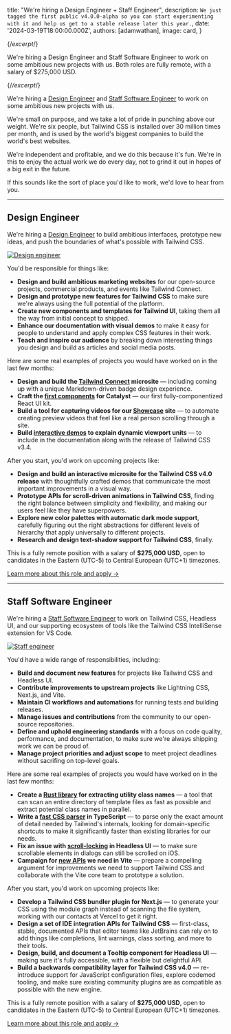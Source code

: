 

  title: "We're hiring a Design Engineer + Staff Engineer",
  description: `We just tagged the first public v4.0.0-alpha so you can start experimenting with it and help us get to a stable release later this year.`,
  date: '2024-03-19T18:00:00.000Z',
  authors: [adamwathan],
  image: card,
}

{/*excerpt*/}

We're hiring a Design Engineer and Staff Software Engineer to work on some ambitious new projects with us. Both roles are fully remote, with a salary of $275,000 USD.

{/*/excerpt*/}

We're hiring a [Design Engineer](/careers/design-engineer) and [Staff Software Engineer](/careers/staff-software-engineer) to work on some ambitious new projects with us.

We're small on purpose, and we take a lot of pride in punching above our weight. We're six people, but Tailwind CSS is installed over 30 million times per month, and is used by the world's biggest companies to build the world's best websites.

We're independent and profitable, and we do this because it's fun. We're in this to enjoy the actual work we do every day, not to grind it out in hopes of a big exit in the future.

If this sounds like the sort of place you'd like to work, we'd love to hear from you.

---

## Design Engineer

We're hiring a [Design Engineer](/careers/design-engineer) to build ambitious interfaces, prototype new ideas, and push the boundaries of what's possible with Tailwind CSS.

[![Design engineer](./design-engineer.jpg)](/careers/design-engineer)

You'd be responsible for things like:

- **Design and build ambitious marketing websites** for our open-source projects, commercial products, and events like Tailwind Connect.
- **Design and prototype new features for Tailwind CSS** to make sure we're always using the full potential of the platform.
- **Create new components and templates for Tailwind UI**, taking them all the way from initial concept to shipped.
- **Enhance our documentation with visual demos** to make it easy for people to understand and apply complex CSS features in their work.
- **Teach and inspire our audience** by breaking down interesting things you design and build as articles and social media posts.


Here are some real examples of projects you would have worked on in the last few months:

- **Design and build the [Tailwind Connect](https://connect.tailwindcss.com/) microsite** — including coming up with a unique Markdown-driven badge design experience.
- **Craft the [first components](https://catalyst.tailwindui.com/docs/dialog) for Catalyst** — our first fully-componentized React UI kit.
- **Build a tool for capturing videos for our [Showcase](https://tailwindcss.com/showcase) site** — to automate creating preview videos that feel like a real person scrolling through a site.
- **Build [interactive demos](https://tailwindcss.com/docs/height#dynamic-viewport-height) to explain dynamic viewport units** — to include in the documentation along with the release of Tailwind CSS v3.4.

After you start, you'd work on upcoming projects like:

- **Design and build an interactive microsite for the Tailwind CSS v4.0 release** with thoughtfully crafted demos that communicate the most important improvements in a visual way.
- **Prototype APIs for scroll-driven animations in Tailwind CSS**, finding the right balance between simplicity and flexibility, and making our users feel like they have superpowers.
- **Explore new color palettes with automatic dark mode support**, carefully figuring out the right abstractions for different levels of hierarchy that apply universally to different projects.
- **Research and design text-shadow support for Tailwind CSS**, finally.

This is a fully remote position with a salary of **$275,000 USD**, open to candidates in the Eastern (UTC-5) to Central European (UTC+1) timezones.

[Learn more about this role and apply &rarr;](/careers/design-engineer)

---

## Staff Software Engineer

We're hiring a [Staff Software Engineer](/careers/staff-software-engineer) to work on Tailwind CSS, Headless UI, and our supporting ecosystem of tools like the Tailwind CSS IntelliSense extension for VS Code.

[![Staff engineer](./staff-engineer.jpg)](/careers/staff-software-engineer)

You'd have a wide range of responsibilities, including:

- **Build and document new features** for projects like Tailwind CSS and Headless UI.
- **Contribute improvements to upstream projects** like Lightning CSS, Next.js, and Vite.
- **Maintain CI workflows and automations** for running tests and building releases.
- **Manage issues and contributions** from the community to our open-source repositories.
- **Define and uphold engineering standards** with a focus on code quality, performance, and documentation, to make sure we're always shipping work we can be proud of.
- **Manage project priorities and adjust scope** to meet project deadlines without sacrifing on top-level goals.

Here are some real examples of projects you would have worked on in the last few months:

- **Create a [Rust library](https://github.com/tailwindlabs/tailwindcss/blob/0ee3508179966a767b7802a7262bb9d4ce2221da/oxide/crates/core/src/lib.rs) for extracting utility class names** — a tool that can scan an entire directory of template files as fast as possible and extract potential class names in parallel.
- **Write a [fast CSS parser](https://github.com/tailwindlabs/tailwindcss/blob/0ee3508179966a767b7802a7262bb9d4ce2221da/packages/tailwindcss/src/css-parser.ts) in TypeScript** — to parse only the exact amount of detail needed by Tailwind's internals, looking for domain-specific shortcuts to make it significantly faster than existing libraries for our needs.
- **Fix an issue with [scroll-locking](https://github.com/tailwindlabs/headlessui/pull/2891) in Headless UI** — to make sure scrollable elements in dialogs can still be scrolled on iOS.
- **Campaign for [new APIs](https://github.com/vitejs/vite/pull/16135) we need in Vite** — prepare a compelling argument for improvements we need to support Tailwind CSS and collaborate with the Vite core team to prototype a solution.

After you start, you'd work on upcoming projects like:

- **Develop a Tailwind CSS bundler plugin for Next.js** — to generate your CSS using the module graph instead of scanning the file system, working with our contacts at Vercel to get it right.
- **Design a set of IDE integration APIs for Tailwind CSS** — first-class, stable, documented APIs that editor teams like JetBrains can rely on to add things like completions, lint warnings, class sorting, and more to their tools.
- **Design, build, and document a Tooltip component for Headless UI** — making sure it's fully accessible, with a flexible but delightful API.
- **Build a backwards compatibility layer for Tailwind CSS v4.0** — re-introduce support for JavaScript configuration files, explore codemod tooling, and make sure existing community plugins are as compatible as possible with the new engine.

This is a fully remote position with a salary of **$275,000 USD**, open to candidates in the Eastern (UTC-5) to Central European (UTC+1) timezones.

[Learn more about this role and apply &rarr;](/careers/staff-software-engineer)
